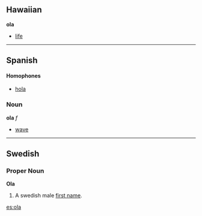 ==Hawaiian==
'''ola'''

*[[life]]

----

==Spanish==
====Homophones====
*[[hola]]

===Noun===
'''ola''' ''f''

*[[wave]]
----
==Swedish==
===Proper Noun===
'''Ola'''
#A swedish male [[first name]].

[[es:ola]]